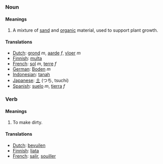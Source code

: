 ===Noun===
====Meanings====
#A mixture of [[sand]] and [[organic]] material, used to support plant growth.
====Translations====
*[[Dutch]]: [[grond]] ''m'', [[aarde]] ''f'', [[vloer]] ''m''
*[[Finnish]]: [[multa]]
*[[French]]: [[sol]] ''m'', [[terre]] ''f''
*[[German]]: [[Boden]] ''m''
*[[Indonesian]]: [[tanah]]
*[[Japanese]]: [[土]] (つち, tsuchi)
*[[Spanish]]: [[suelo]] ''m'', [[tierra]] ''f''

===Verb===
====Meanings====
#To make dirty.
====Translations====
*[[Dutch]]: [[bevuilen]]
*[[Finnish]]: [[liata]]
*[[French]]: [[salir]], [[souiller]]